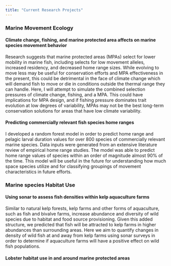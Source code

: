 ```yaml
---
title: "Current Research Projects"
---
```


### Marine Movement Ecology

#### Climate change, fishing, and marine protected area affects on marine species movement behavior

Research suggests that marine protected areas (MPAs) select for lower mobility in marine fish, including selects for low movement alleles, increased residency, and decreased home range sizes. While evolving to move less may be useful for conservation efforts and MPA effectiveness in the present, this could be detrimental in the face of climate change which will demand fish to move or die in conditions outside the thermal range they can handle. Here, I will attempt to simulate the combined selection pressures of climate change, fishing, and a MPA. This could have implications for MPA design, and if fishing pressure dominates trait evolution at low degrees of variability, MPAs may not be the best long-term conservation solutions for areas that have low climate variability. 

#### Predicting commercially relevant fish species home ranges

I developed a random forest model in order to predict home range and pelagic larval duration values for over 800 species of commercially relevant marine species. Data inputs were generated from an extensive literature review of empirical home range studies. The model was able to predict home range values of species within an order of magnitude almost 90% of the time. This model will be useful in the future for understanding how much space species utilize and for classifying groupings of movement characteristics in future efforts. 


### Marine species Habitat Use

#### Using sonar to assess fish densities within kelp aquaculture farms

Similar to natural kelp forests, kelp farms and other forms of aquaculture, such as fish and bivalve farms, increase abundance and diversity of wild species due to habitat and food source provisioning. Given this added structure, we predicted that fish will be attracted to kelp farms in higher abundances than surrounding areas. Here we aim to quantify changes in density of wild fish at and away from kelp farms using sonar surveys in order to determine if aquaculture farms will have a positive effect on wild fish populations.

#### Lobster habitat use in and around marine protected areas
